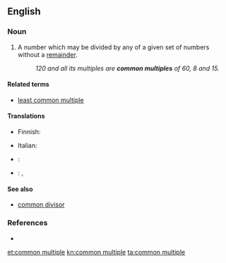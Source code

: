 ==English==

===Noun===
{{en-noun|sg=[[common]] [[multiple]]}}

# {{mathematics}} A number which may be divided by any of a given set of numbers without a [[remainder]].
#: ''120 and all its multiples are '''common multiples''' of 60, 8 and 15.''

====Related terms====
* [[least common multiple]]

====Translations====
{{trans-top|in math}}
* Finnish: {{t|fi|yhteinen jaettava}}
{{trans-mid}}
* Italian: {{t-|it|multiplo comune|m}}
{{trans-bottom}}

{{checktrans-top}}
* {{ttbc|Hungarian}}: {{t-|hu|közös többszörös}}
* {{ttbc|Icelandic}}: {{t|is|samfeldi|n}}, {{t|is|sameiginlegt margfeldi|n}}
{{trans-bottom}}

====See also====
* [[common divisor]]

===References===
* {{R:American Heritage 2000}}

[[et:common multiple]]
[[kn:common multiple]]
[[ta:common multiple]]